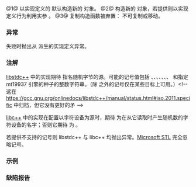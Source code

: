 {{cpp/numeric/random/random_device/title|random_device}}
{{cpp/numeric/random/random_device/navbar}}
{{dcl begin}}
{{dcl|num=1|since=c++11|1=
random_device() : random_device( /* 由实现定义 */ ) {} 
}}
{{dcl|num=2|since=c++11|1=
explicit random_device( const std::string&amp; token );
}}
{{dcl|num=3|since=c++11|1=
random_device( const random_device&amp; ) = delete;
}}
{{dcl end}}

@1@ 以实现定义的 {{tt|token}} 默认构造新的 {{lc|std::random_device}} 对象。
@2@ 构造新的 {{lc|std::random_device}} 对象，若提供则以实现定义行为利用实参 {{c|token}}。
@3@ 复制构造函数被弃置：{{tt|std::random_device}} 不可复制或移动。

===异常===
失败时抛出从 {{lc|std::exception}} 派生的实现定义异常。

===注解===
[https://github.com/gcc-mirror/gcc/blob/master/libstdc%2B%2B-v3/src/c%2B%2B11/random.cc libstdc++] 中的实现期待 {{tt|token}} 指名随机字节的源。可能的记号值包括 {{c|"default"}}、{{c|"rand_s"}}、{{c|"rdseed"}}、{{c|"rdrand"}}、{{c|"rdrnd"}}、{{c|"/dev/urandom"}}、{{c|"/dev/random"}}、{{c|"mt19937"}} 和指定 mt19937 引擎的种子的整数字符串。（除 {{c|"default"}} 之外的记号仅在某些目标上可用。）&lt;!-- 这在 https://gcc.gnu.org/onlinedocs/libstdc++/manual/status.html#iso.2011.specific 中归档，但它没有更好的矛 --&gt;

[https://llvm.org/viewvc/llvm-project/libcxx/trunk/src/random.cpp?view=markup libc++] 中的实现在配置以字符设备为源时，期待 {{tt|token}} 为在从它读取时产生随机数的字符设备的名字；否则它期待 {{tt|token}} 为 {{c|"/dev/urandom"}}。

若提供不支持的记号则 libstdc++ 与 libc++ 均抛出异常。[https://github.com/microsoft/STL/blob/c10ae01b4d9508eed9d5f059a120ee7223b6ac12/stl/inc/random#L5026 Microsoft STL] 完全忽略记号。

===示例===
{{example
|演示 Linux 上 {{tt|std::random_device}} 的常见可用类型
|code=
#include &lt;iostream&gt;
#include &lt;random&gt;

void demo(std::random_device&amp;&amp; rd)
{
    static std::uniform_int_distribution&lt;int&gt; d(0, 9);
    for (int n = 0; n != 10; ++n)
        std::cout &lt;&lt; d(rd) &lt;&lt; ' ';
    std::cout &lt;&lt; '\n';
}

int main()
{
    // 注意：如何利用所提供的 token 是由实现定义的！

    // Linux 上 random_device 的默认 token 通常为 /dev/urandom
    demo(std::random_device {});

    // 请求 /dev/random，当熵为空时阻塞
    // libstdc++ 上可用，msvc++ 忽略，libc++ 可能抛异常（2022 年十一月）
    demo(std::random_device {"/dev/random"});

    // 请求非阻塞的 /dev/urandom，保证不使用 RDRAND
    // libstdc++ 和 libc++ 上可用，msvc++ 忽略（2022 年十一月）
    demo(std::random_device {"/dev/urandom"});

    // 请求 "hw"，将使用基于硬件的随机生成，如 rdrand
    // libstdc++ 上可用，msvc++ 忽略，libc++ 抛异常（2022 年十一月）
    demo(std::random_device {"hw"});
}
|p=true
|output=
9 5 2 7 5 9 4 1 0 7 
4 7 6 5 1 5 5 1 8 6 
3 3 6 1 4 1 4 1 0 2 
4 6 3 9 1 9 4 0 9 3 
}}

===缺陷报告===
{{dr list begin}}
{{dr list item|paper=P0935R0|std=C++11|before=默认构造函数为 explicit|after=使之为隐式}}
{{dr list end}}

{{langlinks|de|en|es|fr|it|ja|pt|ru}}